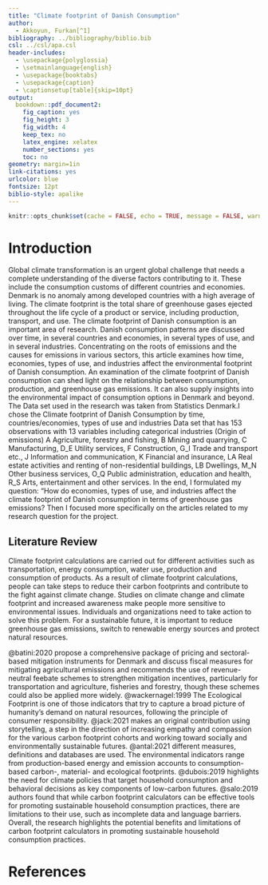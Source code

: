 ```yaml
---
title: "Climate footprint of Danish Consumption"
author: 
  - Akkoyun, Furkan[^1]
bibliography: ../bibliography/biblio.bib
csl: ../csl/apa.csl
header-includes:
  - \usepackage{polyglossia}
  - \setmainlanguage{english}
  - \usepackage{booktabs}
  - \usepackage{caption} 
  - \captionsetup[table]{skip=10pt}
output:
  bookdown::pdf_document2:
    fig_caption: yes
    fig_height: 3
    fig_width: 4
    keep_tex: no
    latex_engine: xelatex
    number_sections: yes
    toc: no
geometry: margin=1in
link-citations: yes
urlcolor: blue
fontsize: 12pt
biblio-style: apalike
---
```

```r
knitr::opts_chunk$set(cache = FALSE, echo = TRUE, message = FALSE, warning = FALSE)
```

<!-- ======================================================================= -->
<!-- ============================== FOOTNOTES ============================== -->
<!-- ======================================================================= -->
[^1]: 20080377, [Github Repo](https://github.com/furkanakkoyunn/20080377)


# Introduction

Global climate transformation is an urgent global challenge that needs a complete understanding of the diverse factors contributing to it. These include the consumption customs of different countries and economies. Denmark is no anomaly among developed countries with a high average of living. The climate footprint is the total share of greenhouse gases ejected throughout the life cycle of a product or service, including production, transport, and use. The climate footprint of Danish consumption is an important area of research. Danish consumption patterns are discussed over time, in several countries and economies, in several types of use, and in several industries. Concentrating on the roots of emissions and the causes for emissions in various sectors, this article examines how time, economies, types of use, and industries affect the environmental footprint of Danish consumption. An examination of the climate footprint of Danish consumption can shed light on the relationship between consumption, production, and greenhouse gas emissions. It can also supply insights into the environmental impact of consumption options in Denmark and beyond. The Data set used in the research was taken from Statistics Denmark.I chose the Climate footprint of Danish Consumption by time, countries/economies, types of use and industries Data set that has 153 observations with 13 variables including categorical industries (Origin of emissions) A Agriculture, forestry and fishing, B Mining and quarrying, C Manufacturing, D_E Utility services, F Construction, G_I Trade and transport etc., J Information and communication, K Financial and insurance, LA Real estate activities and renting of non-residential buildings, LB Dwellings, M_N Other business services, O_Q Public administration, education and health, R_S Arts, entertainment and other services. In the end, I formulated my question: "How do economies, types of use, and industries affect the climate footprint of Danish consumption in terms of greenhouse gas emissions? Then I focused more specifically on the articles related to my research question for the project.

## Literature Review

Climate footprint calculations are carried out for different activities such as transportation, energy consumption, water use, production and consumption of products. As a result of climate footprint calculations, people can take steps to reduce their carbon footprints and contribute to the fight against climate change. Studies on climate change and climate footprint and increased awareness make people more sensitive to environmental issues. Individuals and organizations need to take action to solve this problem. For a sustainable future, it is important to reduce greenhouse gas emissions, switch to renewable energy sources and protect natural resources.

@batini:2020 propose a comprehensive package of pricing and sectoral-based mitigation instruments for Denmark and discuss fiscal measures for mitigating agricultural emissions and recommends the use of revenue-neutral feebate schemes to strengthen mitigation incentives, particularly for transportation and agriculture, fisheries and forestry, though these schemes could also be applied more widely. @wackernagel:1999 The Ecological Footprint is one of those indicators that try to capture a broad picture of humanity's demand on natural resources, following the principle of consumer responsibility. @jack:2021 makes an original contribution using storytelling, a step in the direction of increasing empathy and compassion for the various carbon footprint cohorts and working toward socially and environmentally sustainable futures. @antal:2021 different measures, definitions and databases are used. The environmental indicators range from production-based energy and emission accounts to consumption-based carbon-, material- and ecological footprints. @dubois:2019 highlights the need for climate policies that target household consumption and behavioral decisions as key components of low-carbon futures. @salo:2019 authors found that while carbon footprint calculators can be effective tools for promoting sustainable household consumption practices, there are limitations to their use, such as incomplete data and language barriers. Overall, the research highlights the potential benefits and limitations of carbon footprint calculators in promoting sustainable household consumption practices.

\newpage
# References {#references}
<div id="refs"></div>

